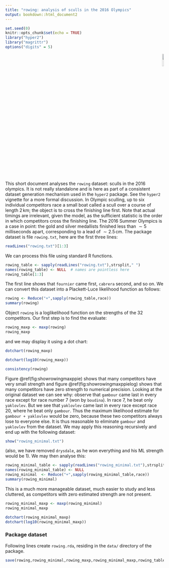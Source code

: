 ```yaml
---
title: "rowing: analysis of sculls in the 2016 Olympics"
output: bookdown::html_document2
---
```


```r
set.seed(0)
knitr::opts_chunk$set(echo = TRUE)
library("hyper2")
library("magrittr")
options("digits" = 5)
```

<p style="text-align: right;">
![](`r system.file("help/figures/hyper2.png", package = "hyper2")`){width=10%}
</p>

This short document analyses the `rowing` dataset: sculls in the 2016
olympics.  It is not really standalone and is here as part of a
consistent dataset generation mechanism used in the `hyper2` package.
See the `hyper2` vignette for a more formal discussion.  In Olympic
sculling, up to six individual competitors race a small boat called a
scull over a course of length $2\,\mathrm{km}$; the object is to cross
the finishing line first.  Note that actual timings are irrelevant,
given the model, as the sufficient statistic is the order in which
competitors cross the finishing line.  The 2016 Summer Olympics is a
case in point: the gold and silver medallists finished less than $\sim
5$ milliseconds apart, corresponding to a lead of $\sim
2.5\,\mathrm{cm}$.  The package dataset is file `rowing.txt`, here are
the first three lines:

```r
readLines("rowing.txt")[1:3]
```

We can process this file using standard R functions.

```r
rowing_table <- sapply(readLines("rowing.txt"),strsplit," ")
names(rowing_table) <- NULL  # names are pointless here
rowing_table[1:3]
```				 

The first line shows that `fournier` came first, `cabrera` second, and
so on.  We can convert this dataset into a Plackett-Luce likelihood
function as follows:

```r
rowing <- Reduce("+",sapply(rowing_table,race))
summary(rowing)
```

Object `rowing` is a loglikelihood function on the strengths of the 32
competitors.  Our first step is to find the evaluate:

```r
rowing_maxp <- maxp(rowing)
rowing_maxp
```


and we may display it using a dot chart:

```r
dotchart(rowing_maxp)
```

```r
dotchart(log10(rowing_maxp))
```

```r
consistency(rowing)
```

Figure \@ref(fig:showrowingmaxppie) shows that many competitors have
very small strength and figure \@ref(fig:showrowingmaxppielog) shows
that many competitors have zero strength to numerical precision.
Looking at the original dataset we can see why: observe that `gambour`
came last in every race except for race number 7 (won by `boudina`).
In race 7, he beat only `yaklovlev`.  But we see that `yaklovlev` came
last in every race except race 20, where he beat only `gambour`.  Thus
the maximum likelihood estimate for `gambour + yaklovlev` would be
zero, because these two competitors always lose to everyone else.  It
is thus reasonable to eliminate `gambour` and `yaklovlev` from the
dataset. We may apply this reasoning recursively and end up with the
following dataset:

```r
show("rowing_minimal.txt")
```

(also, we have removed `drysdale`, as he won everything and his ML
strength would be 1).  We may then analyse this:

```r
rowing_minimal_table <- sapply(readLines("rowing_minimal.txt"),strsplit," ")
names(rowing_minimal_table) <- NULL  
rowing_minimal  <- Reduce("+",sapply(rowing_minimal_table,race))
summary(rowing_minimal)
```				 

This is a much more manageable dataset, much easier to study and less
cluttered, as competitors with zero estimated strength are not
present. 

```r
rowing_minimal_maxp <- maxp(rowing_minimal)
rowing_minimal_maxp
```


```r
dotchart(rowing_minimal_maxp)
dotchart(log10(rowing_minimal_maxp))
```

### Package dataset {-}

Following lines create `rowing.rda`, residing in the `data/` directory
of the package.

```r
save(rowing,rowing_minimal,rowing_maxp,rowing_minimal_maxp,rowing_table,rowing_minimal_table,file="rowing.rda")
```

